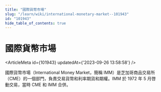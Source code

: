 ```yaml
---
title: "國際貨幣市場"
slug: "/learn/wiki/international-monetary-market--101943"
id: "101943"
hide_table_of_contents: true
---
```



# 國際貨幣市場

<ArticleMeta id={101943} updatedAt={'2023-09-26 13:58:58'} />
<div className='border-solid border-b border-t-0 my-4 border-[var(--ifm-color-gray-300)]' />

國際貨幣市場（International Money Market，簡稱 IMM）是芝加哥商品交易所（CME）的一個部門，負責交易貨幣和利率期貨和期權。IMM 於 1972 年 5 月啓動交易，當時 CME 和 IMM 合併。
